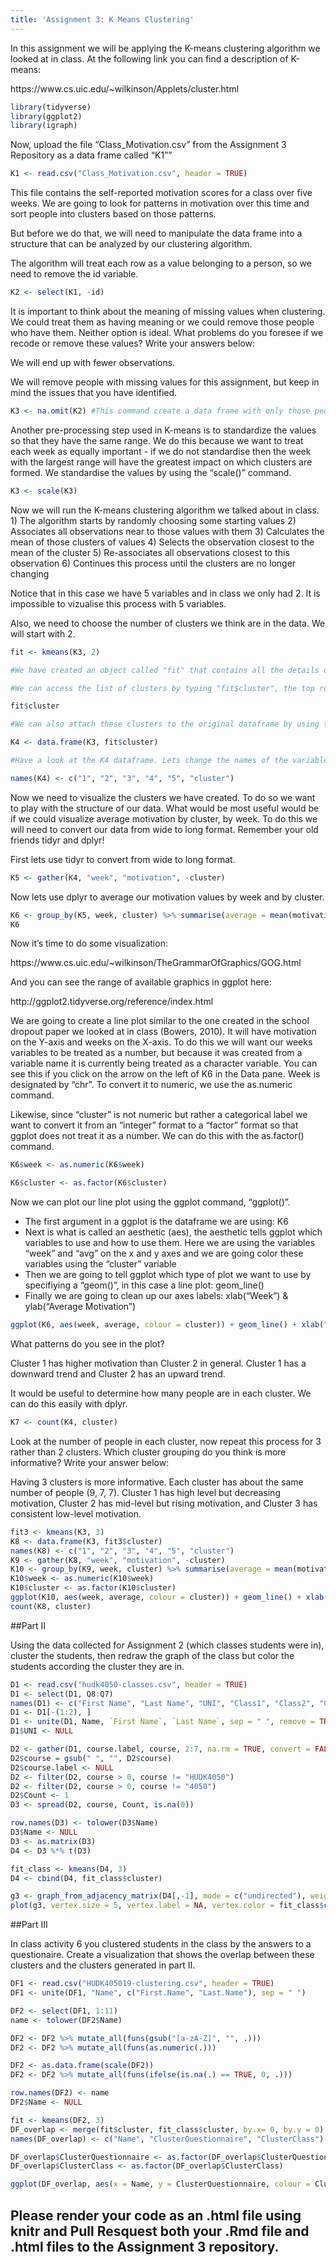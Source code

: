 ```yaml
---
title: 'Assignment 3: K Means Clustering'
---
```


In this assignment we will be applying the K-means clustering algorithm we looked at in class. At the following link you can find a description of K-means:

https://www.cs.uic.edu/~wilkinson/Applets/cluster.html


```r
library(tidyverse)
library(ggplot2)
library(igraph)

```

Now, upload the file "Class_Motivation.csv" from the Assignment 3 Repository as a data frame called "K1""
```r

K1 <- read.csv("Class_Motivation.csv", header = TRUE)

```

This file contains the self-reported motivation scores for a class over five weeks. We are going to look for patterns in motivation over this time and sort people into clusters based on those patterns.

But before we do that, we will need to manipulate the data frame into a structure that can be analyzed by our clustering algorithm.

The algorithm will treat each row as a value belonging to a person, so we need to remove the id variable.

```r

K2 <- select(K1, -id)

```

It is important to think about the meaning of missing values when clustering. We could treat them as having meaning or we could remove those people who have them. Neither option is ideal. What problems do you foresee if we recode or remove these values? Write your answers below:

We will end up with fewer observations.

We will remove people with missing values for this assignment, but keep in mind the issues that you have identified.


```r

K3 <- na.omit(K2) #This command create a data frame with only those people with no missing values. It "omits" all rows with missing values, also known as a "listwise deletion". EG - It runs down the list deleting rows as it goes.

```

Another pre-processing step used in K-means is to standardize the values so that they have the same range. We do this because we want to treat each week as equally important - if we do not standardise then the week with the largest range will have the greatest impact on which clusters are formed. We standardise the values by using the "scale()" command.

```r

K3 <- scale(K3)

```


Now we will run the K-means clustering algorithm we talked about in class. 
1) The algorithm starts by randomly choosing some starting values 
2) Associates all observations near to those values with them
3) Calculates the mean of those clusters of values
4) Selects the observation closest to the mean of the cluster
5) Re-associates all observations closest to this observation
6) Continues this process until the clusters are no longer changing

Notice that in this case we have 5 variables and in class we only had 2. It is impossible to vizualise this process with 5 variables.

Also, we need to choose the number of clusters we think are in the data. We will start with 2.

```r

fit <- kmeans(K3, 2)

#We have created an object called "fit" that contains all the details of our clustering including which observations belong to each cluster.

#We can access the list of clusters by typing "fit$cluster", the top row corresponds to the original order the rows were in. Notice we have deleted some rows.

fit$cluster

#We can also attach these clusters to the original dataframe by using the "data.frame" command to create a new data frame called K4.

K4 <- data.frame(K3, fit$cluster)

#Have a look at the K4 dataframe. Lets change the names of the variables to make it more convenient with the names() command.

names(K4) <- c("1", "2", "3", "4", "5", "cluster")
```

Now we need to visualize the clusters we have created. To do so we want to play with the structure of our data. What would be most useful would be if we could visualize average motivation by cluster, by week. To do this we will need to convert our data from wide to long format. Remember your old friends tidyr and dplyr!

First lets use tidyr to convert from wide to long format.
```r

K5 <- gather(K4, "week", "motivation", -cluster)
```

Now lets use dplyr to average our motivation values by week and by cluster.

```r

K6 <- group_by(K5, week, cluster) %>% summarise(average = mean(motivation))
K6
```

Now it's time to do some visualization: 

https://www.cs.uic.edu/~wilkinson/TheGrammarOfGraphics/GOG.html

And you can see the range of available graphics in ggplot here:

http://ggplot2.tidyverse.org/reference/index.html

We are going to create a line plot similar to the one created in the school dropout paper we looked at in class (Bowers, 2010). It will have motivation on the Y-axis and weeks on the X-axis. To do this we will want our weeks variables to be treated as a number, but because it was created from a variable name it is currently being treated as a character variable. You can see this if you click on the arrow on the left of K6 in the Data pane. Week is designated by "chr". To convert it to numeric, we use the as.numeric command. 

Likewise, since "cluster" is not numeric but rather a categorical label we want to convert it from an "integer" format to a "factor" format so that ggplot does not treat it as a number. We can do this with the as.factor() command.

```r

K6$week <- as.numeric(K6$week)

K6$cluster <- as.factor(K6$cluster)

```

Now we can plot our line plot using the ggplot command, "ggplot()".

- The first argument in a ggplot is the dataframe we are using: K6
- Next is what is called an aesthetic (aes), the aesthetic tells ggplot which variables to use and how to use them. Here we are using the variables "week" and "avg" on the x and y axes and we are going color these variables using the "cluster" variable
- Then we are going to tell ggplot which type of plot we want to use by specifiying a "geom()", in this case a line plot: geom_line()
- Finally we are going to clean up our axes labels: xlab("Week") & ylab("Average Motivation")

```r

ggplot(K6, aes(week, average, colour = cluster)) + geom_line() + xlab("Week") + ylab("Average Motivation")
```

What patterns do you see in the plot?

Cluster 1 has higher motivation than Cluster 2 in general. Cluster 1 has a downward trend and Cluster 2 has an upward trend. 

It would be useful to determine how many people are in each cluster. We can do this easily with dplyr.

```r
K7 <- count(K4, cluster)
```

Look at the number of people in each cluster, now repeat this process for 3 rather than 2 clusters. Which cluster grouping do you think is more informative? Write your answer below:

Having 3 clusters is more informative. Each cluster has about the same number of people (9, 7, 7). Cluster 1 has high level but decreasing motivation, Cluster 2 has mid-level but rising motivation, and Cluster 3 has consistent low-level motivation. 

```r
fit3 <- kmeans(K3, 3)
K8 <- data.frame(K3, fit3$cluster)
names(K8) <- c("1", "2", "3", "4", "5", "cluster")
K9 <- gather(K8, "week", "motivation", -cluster)
K10 <- group_by(K9, week, cluster) %>% summarise(average = mean(motivation))
K10$week <- as.numeric(K10$week)
K10$cluster <- as.factor(K10$cluster)
ggplot(K10, aes(week, average, colour = cluster)) + geom_line() + xlab("Week") + ylab("Average Motivation")
count(K8, cluster)
```


##Part II

Using the data collected for Assignment 2 (which classes students were in), cluster the students, then redraw the graph of the class but color the students according the cluster they are in.

```r

D1 <- read.csv("hudk4050-classes.csv", header = TRUE)
D1 <- select(D1, Q8:Q7)
names(D1) <- c("First Name", "Last Name", "UNI", "Class1", "Class2", "Class3", "Class4", "Class5", "Class6")
D1 <- D1[-(1:2), ]
D1 <- unite(D1, Name, `First Name`, `Last Name`, sep = " ", remove = TRUE)
D1$UNI <- NULL

D2 <- gather(D1, course.label, course, 2:7, na.rm = TRUE, convert = FALSE)
D2$course = gsub(" ", "", D2$course)
D2$course.label <- NULL
D2 <- filter(D2, course > 0, course != "HUDK4050")
D2 <- filter(D2, course > 0, course != "4050")
D2$Count <- 1
D3 <- spread(D2, course, Count, is.na(0))

row.names(D3) <- tolower(D3$Name)
D3$Name <- NULL
D3 <- as.matrix(D3)
D4 <- D3 %*% t(D3)

fit_class <- kmeans(D4, 3)
D4 <- cbind(D4, fit_class$cluster)

g3 <- graph_from_adjacency_matrix(D4[,-1], mode = c("undirected"), weighted = TRUE, diag = FALSE)
plot(g3, vertex.size = 5, vertex.label = NA, vertex.color = fit_class$cluster, edge.width = .2)

```


##Part III

In class activity 6 you clustered students in the class by the answers to a questionaire. Create a visualization that shows the overlap between these clusters and the clusters generated in part II.

```r
DF1 <- read.csv("HUDK405019-clustering.csv", header = TRUE)
DF1 <- unite(DF1, "Name", c("First.Name", "Last.Name"), sep = " ")

DF2 <- select(DF1, 1:11)
name <- tolower(DF2$Name)

DF2 <- DF2 %>% mutate_all(funs(gsub("[a-zA-Z]", "", .)))
DF2 <- DF2 %>% mutate_all(funs(as.numeric(.)))

DF2 <- as.data.frame(scale(DF2))
DF2 <- DF2 %>% mutate_all(funs(ifelse(is.na(.) == TRUE, 0, .)))

row.names(DF2) <- name
DF2$Name <- NULL

fit <- kmeans(DF2, 3) 
DF_overlap <- merge(fit$cluster, fit_class$cluster, by.x= 0, by.y = 0)
names(DF_overlap) <- c("Name", "ClusterQuestionnaire", "ClusterClass")

DF_overlap$ClusterQuestionnaire <- as.factor(DF_overlap$ClusterQuestionnaire)
DF_overlap$ClusterClass <- as.factor(DF_overlap$ClusterClass)

ggplot(DF_overlap, aes(x = Name, y = ClusterQuestionnaire, colour = ClusterClass)) + geom_point(size = 3) + scale_x_discrete()

```


## Please render your code as an .html file using knitr and Pull Resquest both your .Rmd file and .html files to the Assignment 3 repository.

